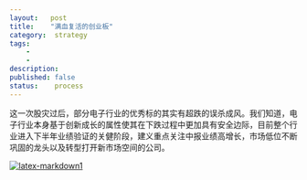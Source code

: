 ```yaml
---
layout:   post
title:    "满血复活的创业板"
category:  strategy
tags:     
    -  
    -   
description: 
published: false
status:    process
---
```


这一次股灾过后，部分电子行业的优秀标的其实有超跌的误杀成风。我们知道，电子行业本身基于创新成长的属性使其在下跌过程中更加具有安全边际，目前整个行业进入下半年业绩验证的关健阶段，建义重点关注中报业绩高增长，市场低位不断巩固的龙头以及转型打开新市场空间的公司。

[![latex-markdown1](/finance/assets/img/2015-08-04-满血复活的创业板/Selection_012.png)](/finance/assets/img/2015-08-04-满血复活的创业板/Selection_012.png)
